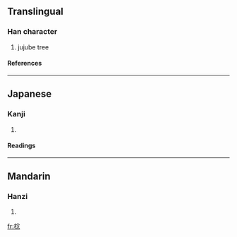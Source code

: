 ==Translingual==
===Han character===
{{Han char|rn=75|rad=木|as=08|sn=12|four=4893<sub>2</sub>|canj=木人戈心 (DOIP)}}
# jujube tree
====References====
{{Han ref|kx=0534.140|dkj=14977|dj=0922.100|hdz=21235.080|uh=68EF|ud=26863|bh=D9C2|bd=55746}}

----
==Japanese==
===Kanji===
{{ja-kanji|grade=|rs=木08}}
# {{defn|Japanese}} 
====Readings====
{{ja-readings|on=[[じん]] (jin), [[でん]] (den), [[しん]] (shin)|kun=}}

----
==Mandarin==
===Hanzi===
{{cmn-hanzi|pin=[[rěn]] (ren3)|wg=jen<sup>3</sup>}}
# {{defn|Mandarin}}

[[fr:棯]]
